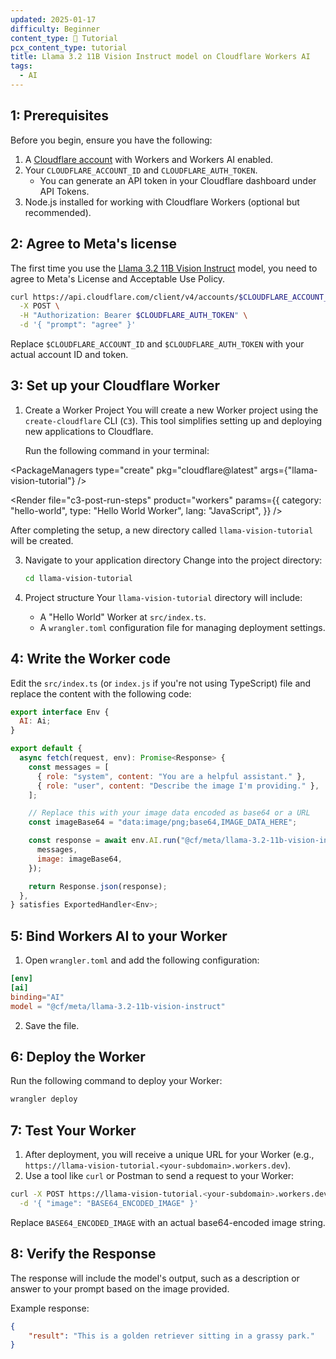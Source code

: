 ```yaml
---
updated: 2025-01-17
difficulty: Beginner
content_type: 📝 Tutorial
pcx_content_type: tutorial
title: Llama 3.2 11B Vision Instruct model on Cloudflare Workers AI
tags:
  - AI
---
```



## 1: Prerequisites

Before you begin, ensure you have the following:

1. A [Cloudflare account](https://dash.cloudflare.com/sign-up) with Workers and Workers AI enabled.
2. Your `CLOUDFLARE_ACCOUNT_ID` and `CLOUDFLARE_AUTH_TOKEN`.
   - You can generate an API token in your Cloudflare dashboard under API Tokens.
3. Node.js installed for working with Cloudflare Workers (optional but recommended).

## 2: Agree to Meta's license

The first time you use the [Llama 3.2 11B Vision Instruct](/workers-ai/models/llama-3.2-11b-vision-instruct) model, you need to agree to Meta's License and Acceptable Use Policy.

```bash title="curl"
curl https://api.cloudflare.com/client/v4/accounts/$CLOUDFLARE_ACCOUNT_ID/ai/run/@cf/meta/llama-3.2-11b-vision-instruct \
  -X POST \
  -H "Authorization: Bearer $CLOUDFLARE_AUTH_TOKEN" \
  -d '{ "prompt": "agree" }'
```

Replace `$CLOUDFLARE_ACCOUNT_ID` and `$CLOUDFLARE_AUTH_TOKEN` with your actual account ID and token.

## 3: Set up your Cloudflare Worker

1. Create a Worker Project
   You will create a new Worker project using the `create-cloudflare` CLI (`C3`). This tool simplifies setting up and deploying new applications to Cloudflare.

   Run the following command in your terminal:

<PackageManagers
	type="create"
	pkg="cloudflare@latest"
	args={"llama-vision-tutorial"}
/>

<Render
	file="c3-post-run-steps"
	product="workers"
	params={{
		category: "hello-world",
		type: "Hello World Worker",
		lang: "JavaScript",
	}}
/>

After completing the setup, a new directory called `llama-vision-tutorial` will be created.

3. Navigate to your application directory
   Change into the project directory:

   ```bash
   cd llama-vision-tutorial
   ```

4. Project structure
   Your `llama-vision-tutorial` directory will include:
   - A "Hello World" Worker at `src/index.ts`.
   - A `wrangler.toml` configuration file for managing deployment settings.

## 4: Write the Worker code

Edit the `src/index.ts` (or `index.js` if you're not using TypeScript) file and replace the content with the following code:

```javascript
export interface Env {
  AI: Ai;
}

export default {
  async fetch(request, env): Promise<Response> {
    const messages = [
      { role: "system", content: "You are a helpful assistant." },
      { role: "user", content: "Describe the image I'm providing." },
    ];

    // Replace this with your image data encoded as base64 or a URL
    const imageBase64 = "data:image/png;base64,IMAGE_DATA_HERE";

    const response = await env.AI.run("@cf/meta/llama-3.2-11b-vision-instruct", {
      messages,
      image: imageBase64,
    });

    return Response.json(response);
  },
} satisfies ExportedHandler<Env>;
```

## 5: Bind Workers AI to your Worker

1. Open `wrangler.toml` and add the following configuration:

```toml
[env]
[ai]
binding="AI"
model = "@cf/meta/llama-3.2-11b-vision-instruct"
```

2. Save the file.

## 6: Deploy the Worker

Run the following command to deploy your Worker:

```bash
wrangler deploy
```

## 7: Test Your Worker

1. After deployment, you will receive a unique URL for your Worker (e.g., `https://llama-vision-tutorial.<your-subdomain>.workers.dev`).
2. Use a tool like `curl` or Postman to send a request to your Worker:

```bash
curl -X POST https://llama-vision-tutorial.<your-subdomain>.workers.dev \
  -d '{ "image": "BASE64_ENCODED_IMAGE" }'
```

Replace `BASE64_ENCODED_IMAGE` with an actual base64-encoded image string.

## 8: Verify the Response

The response will include the model's output, such as a description or answer to your prompt based on the image provided.

Example response:

```json
{
	"result": "This is a golden retriever sitting in a grassy park."
}
```
